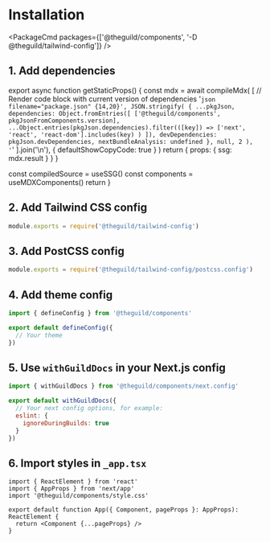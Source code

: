 
# Installation

<PackageCmd packages={['@theguild/components', '-D @theguild/tailwind-config']} />

## 1. Add dependencies

export async function getStaticProps() {
  const mdx = await compileMdx(
    [
      // Render code block with current version of dependencies
      '```json filename="package.json" {14,20}',
      JSON.stringify(
        {
          ...pkgJson,
          dependencies: Object.fromEntries([
            ['@theguild/components', pkgJsonFromComponents.version],
            ...Object.entries(pkgJson.dependencies).filter(([key]) =>
              ['next', 'react', 'react-dom'].includes(key)
            )
          ]),
          devDependencies: pkgJson.devDependencies,
          nextBundleAnalysis: undefined
        },
        null,
        2
      ),
      '```'
    ].join('\n'),
    {
      defaultShowCopyCode: true
    }
  )
  return {
    props: {
      ssg: mdx.result
    }
  }
}

  const compiledSource = useSSG()
  const components = useMDXComponents()
  return <MDXRemote compiledSource={compiledSource} components={components} />
}

<Dependencies />

## 2. Add Tailwind CSS config

```js filename="tailwind.config.cjs"
module.exports = require('@theguild/tailwind-config')
```

## 3. Add PostCSS config

```js filename="postcss.config.cjs"
module.exports = require('@theguild/tailwind-config/postcss.config')
```

## 4. Add theme config

```ts filename="theme.config.tsx"
import { defineConfig } from '@theguild/components'

export default defineConfig({
  // Your theme
})
```

## 5. Use `withGuildDocs` in your Next.js config

```js filename="next.config.mjs" /withGuildDocs/
import { withGuildDocs } from '@theguild/components/next.config'

export default withGuildDocs({
  // Your next config options, for example:
  eslint: {
    ignoreDuringBuilds: true
  }
})
```

## 6. Import styles in `_app.tsx`

```tsx filename="src/pages/_app.tsx" {3}
import { ReactElement } from 'react'
import { AppProps } from 'next/app'
import '@theguild/components/style.css'

export default function App({ Component, pageProps }: AppProps): ReactElement {
  return <Component {...pageProps} />
}
```
